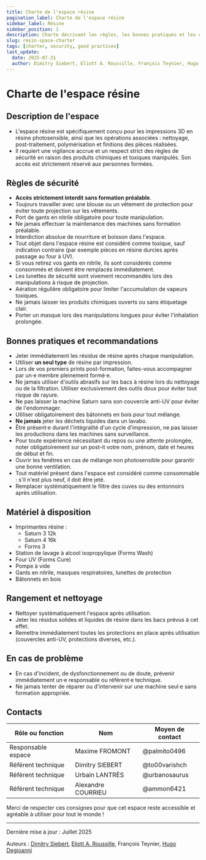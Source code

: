 ```yaml
---
title: Charte de l'espace résine
pagination_label: Charte de l'espace résine
sidebar_label: Résine
sidebar_position: 1
description: Charte décrivant les règles, les bonnes pratiques et les contacts pour l'espace résine du FabLab.
slug: resin-space-charter
tags: [charter, security, good practices]
last_update:
  date: 2025-07-31
  author: Dimitry Siebert, Eliott A. Roussille, François Teynier, Hugo Degioanni
---
```


# Charte de l'espace résine

## <FileText size={32} /> Description de l'espace

- L'espace résine est spécifiquement conçu pour les impressions 3D en résine photosensible, ainsi que les opérations associées : nettoyage, post-traitement, polymérisation et finitions des pièces réalisées.
- Il requiert une vigilance accrue et un respect strict des règles de sécurité en raison des produits chimiques et toxiques manipulés. Son accès est strictement réservé aux personnes formées.

## <TriangleAlert size={32} /> Règles de sécurité

- **Accès strictement interdit sans formation préalable**.
- Toujours travailler avec une blouse ou un vêtement de protection pour éviter toute projection sur les vêtements.
- Port de gants en nitrile obligatoire pour toute manipulation.
- Ne jamais effectuer la maintenance des machines sans formation préalable.
- Interdiction absolue de nourriture et boisson dans l'espace.
- Tout objet dans l'espace résine est considéré comme toxique, sauf indication contraire (par exemple pièces en résine durcies après passage au four à UV).
- Si vous retirez vos gants en nitrile, ils sont considérés comme consommés et doivent être remplacés immédiatement.
- Les lunettes de sécurité sont vivement recommandés lors des manipulations à risque de projection.
- Aération régulière obligatoire pour limiter l'accumulation de vapeurs toxiques.
- Ne jamais laisser les produits chimiques ouverts ou sans étiquetage clair.
- Porter un masque lors des manipulations longues pour éviter l'inhalation prolongée.

## <CheckSquare size={32} /> Bonnes pratiques et recommandations

- Jeter immédiatement les résidus de résine après chaque manipulation.
- Utiliser **un seul type** de résine par impression.
- Lors de vos premiers prints post-formation, faites-vous accompagner par un·e membre pleinement formé·e.
- Ne jamais utiliser d'outils abrasifs sur les bacs à résine lors du nettoyage ou de la filtration. Utiliser exclusivement des outils doux pour éviter tout risque de rayure.
- Ne pas laisser la machine Saturn sans son couvercle anti-UV pour éviter de l'endommager.
- Utiliser obligatoirement des bâtonnets en bois pour tout mélange.
- **Ne jamais** jeter les déchets liquides dans un lavabo.
- Être présent·e durant l'intégralité d'un cycle d'impression, ne pas laisser les productions dans les machines sans surveillance.
- Pour toute expérience nécessitant du repos ou une attente prolongée, noter obligatoirement sur un post-it votre nom, prénom, date et heures de début et fin.
- Ouvrir les fenêtres en cas de mélange non photosensible pour garantir une bonne ventilation.
- Tout matériel présent dans l'espace est considéré comme consommable : s'il n'est plus neuf, il doit être jeté.
- Remplacer systématiquement le filtre des cuves ou des entonnoirs après utilisation.

## <Wrench size={32} /> Matériel à disposition

- Imprimantes résine :
  - Saturn 3 12k
  - Saturn 4 16k
  - Forms 3
- Station de lavage à alcool isopropylique (Forms Wash)
- Four UV (Forms Cure)
- Pompe à vide
- Gants en nitrile, masques respiratoires, lunettes de protection
- Bâtonnets en bois

## <Pin size={32} /> Rangement et nettoyage

- Nettoyer systématiquement l'espace après utilisation.
- Jeter les résidus solides et liquides de résine dans les bacs prévus à cet effet.
- Remettre immédiatement toutes les protections en place après utilisation (couvercles anti-UV, protections diverses, etc.).

## <Siren size={32} /> En cas de problème

- En cas d'incident, de dysfonctionnement ou de doute, prévenir immédiatement un·e responsable ou référent·e technique.
- Ne jamais tenter de réparer ou d'intervenir sur une machine seul·e sans formation appropriée.

## <Phone size={32} /> Contacts

| Rôle ou fonction   | Nom                | Moyen de contact |
| ------------------ | ------------------ | ---------------- |
| Responsable espace | Maxime FROMONT     | @palmito0496     |
| Référent technique | Dimitry SIEBERT    | @to00varishch    |
| Référent technique | Urbain LANTRÈS     | @urbanosaurus    |
| Référent technique | Alexandre COURRIEU | @ammon6421       |

Merci de respecter ces consignes pour que cet espace reste accessible et agréable à utiliser pour tout le monde !

---

Dernière mise à jour : Juillet 2025

Auteurs : [Dimitry Siebert](https://www.linkedin.com/in/dimitry-siebert-%F0%9F%90%B3-6a28aa256), [Eliott A. Roussille](https://github.com/aust-1), François Teynier, [Hugo Degioanni](https://www.linkedin.com/in/hdegioanni)
